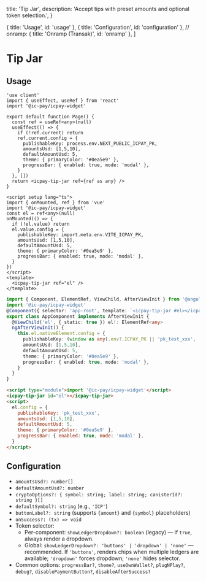   title: 'Tip Jar',
  description: 'Accept tips with preset amounts and optional token selection.',
}

  { title: 'Usage', id: 'usage' },
  { title: 'Configuration', id: 'configuration' },
  // onramp: { title: 'Onramp (Transak)', id: 'onramp' },
]

# Tip Jar

## Usage

<CodeGroup title="Tip Jar">

```tsx {{ title: 'Next.js' }}
'use client'
import { useEffect, useRef } from 'react'
import '@ic-pay/icpay-widget'

export default function Page() {
  const ref = useRef<any>(null)
  useEffect(() => {
    if (!ref.current) return
    ref.current.config = {
      publishableKey: process.env.NEXT_PUBLIC_ICPAY_PK,
      amountsUsd: [1,5,10],
      defaultAmountUsd: 5,
      theme: { primaryColor: '#0ea5e9' },
      progressBar: { enabled: true, mode: 'modal' },
    }
  }, [])
  return <icpay-tip-jar ref={ref as any} />
}

```

```vue {{ title: 'Vue.js' }}
<script setup lang="ts">
import { onMounted, ref } from 'vue'
import '@ic-pay/icpay-widget'
const el = ref<any>(null)
onMounted(() => {
  if (!el.value) return
  el.value.config = {
    publishableKey: import.meta.env.VITE_ICPAY_PK,
    amountsUsd: [1,5,10],
    defaultAmountUsd: 5,
    theme: { primaryColor: '#0ea5e9' },
    progressBar: { enabled: true, mode: 'modal' },
  }
})
</script>
<template>
  <icpay-tip-jar ref="el" />
</template>

```

```ts {{ title: 'Angular' }}
import { Component, ElementRef, ViewChild, AfterViewInit } from '@angular/core'
import '@ic-pay/icpay-widget'
@Component({ selector: 'app-root', template: `<icpay-tip-jar #el></icpay-tip-jar>` })
export class AppComponent implements AfterViewInit {
  @ViewChild('el', { static: true }) el!: ElementRef<any>
  ngAfterViewInit() {
    this.el.nativeElement.config = {
      publishableKey: (window as any).env?.ICPAY_PK || 'pk_test_xxx',
      amountsUsd: [1,5,10],
      defaultAmountUsd: 5,
      theme: { primaryColor: '#0ea5e9' },
      progressBar: { enabled: true, mode: 'modal' },
    }
  }
}

```

```html {{ title: 'No framework' }}
<script type="module">import '@ic-pay/icpay-widget'</script>
<icpay-tip-jar id="el"></icpay-tip-jar>
<script>
  el.config = {
    publishableKey: 'pk_test_xxx',
    amountsUsd: [1,5,10],
    defaultAmountUsd: 5,
    theme: { primaryColor: '#0ea5e9' },
    progressBar: { enabled: true, mode: 'modal' },
  }
</script>

```

</CodeGroup>

## Configuration

- `amountsUsd?: number[]`
- `defaultAmountUsd?: number`
- `cryptoOptions?: { symbol: string; label: string; canisterId?: string }[]`
- `defaultSymbol?: string` (e.g., `'ICP'`)
- `buttonLabel?: string` (supports `{amount}` and `{symbol}` placeholders)
- `onSuccess?: (tx) => void`
- Token selector:
  - Per-component: `showLedgerDropdown?: boolean` (legacy) — if `true`, always render a dropdown.
  - Global: `showLedgerDropdown?: 'buttons' | 'dropdown' | 'none'` — recommended. If `'buttons'`, renders chips when multiple ledgers are available; `'dropdown'` forces dropdown; `'none'` hides selector.
- Common options: `progressBar?`, `theme?`, `useOwnWallet?`, `plugNPlay?`, `debug?`, `disablePaymentButton?`, `disableAfterSuccess?`

<!-- onramp-start
## Onramp (Transak)

Enable card tips with Transak:

```tsx
'use client'
import { useEffect, useRef } from 'react'
import '@ic-pay/icpay-widget'

export default function Page() {
  const ref = useRef<any>(null)
  useEffect(() => {
    if (!ref.current) return
    ref.current.config = {
      publishableKey: process.env.NEXT_PUBLIC_ICPAY_PK,
      amountsUsd: [1,5,10],
      defaultAmountUsd: 5,
      onramp: {
        environment: 'STAGING',
        apiKey: process.env.NEXT_PUBLIC_TRANSAK_PK,
        creditCardLabel: 'Pay with credit card',
        enabled: true,
      },
      progressBar: { enabled: true, mode: 'modal' },
    }
  }, [])
  return <icpay-tip-jar ref={ref as any} />
}
```

The first step shows “Transak Started — Awaiting Transak information” during onramp.
onramp-end -->